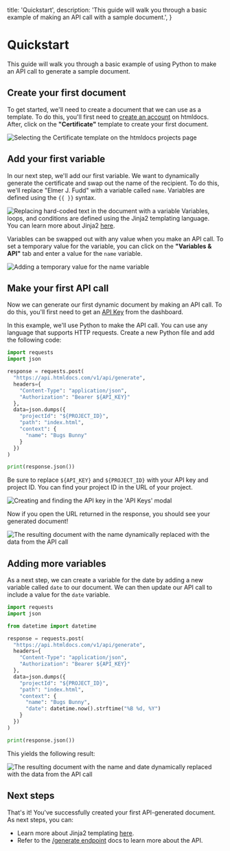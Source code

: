 
  title: 'Quickstart',
  description:
    'This guide will walk you through a basic example of making an API call with a sample document.',
}

# Quickstart

This guide will walk you through a basic example of using Python to make an API call to generate a sample document.

## Create your first document

To get started, we'll need to create a document that we can use as a template. To do this, you'll first need to <a href="https://htmldocs.com/signup" target="_blank">create an account</a> on htmldocs. After, click on the **"Certificate"** template to create your first document.

<img src={stepOne.src} alt="Selecting the Certificate template on the htmldocs projects page" />

## Add your first variable

In our next step, we'll add our first variable. We want to dynamically generate the certificate and swap out the name of the recipient. To do this, we'll replace "Elmer J. Fudd" with a variable called `name`. Variables are defined using the `{{ }}` syntax.

<img src={stepTwo.src} alt="Replacing hard-coded text in the document with a variable" />

<Note>
  Variables, loops, and conditions are defined using the Jinja2 templating language. <br/>
  You can learn more about Jinja2 <a href="https://jinja.palletsprojects.com/en/2.11.x/" target="_blank">here</a>.
</Note>

Variables can be swapped out with any value when you make an API call. To set a temporary value for the variable, you can click on the **"Variables & API"** tab and enter a value for the `name` variable.

<img src={stepThree.src} alt="Adding a temporary value for the name variable" />

## Make your first API call

Now we can generate our first dynamic document by making an API call. To do this, you'll first need to get an <a href="https://htmldocs.com/projects#api-keys">API Key</a> from the dashboard.

In this example, we'll use Python to make the API call. You can use any language that supports HTTP requests. Create a new Python file and add the following code:

```python
import requests
import json

response = requests.post(
  "https://api.htmldocs.com/v1/api/generate",
  headers={
    "Content-Type": "application/json",
    "Authorization": "Bearer ${API_KEY}"
  },
  data=json.dumps({
    "projectId": "${PROJECT_ID}",
    "path": "index.html",
    "context": {
      "name": "Bugs Bunny"
    }
  })
)

print(response.json())
```

Be sure to replace `${API_KEY}` and `${PROJECT_ID}` with your API key and project ID. You can find your project ID in the URL of your project.

<img src={stepFour.src} alt="Creating and finding the API key in the 'API Keys' modal" />

Now if you open the URL returned in the response, you should see your generated document!

<img src={result.src} alt="The resulting document with the name dynamically replaced with the data from the API call" />

## Adding more variables

As a next step, we can create a variable for the date by adding a new variable called `date` to our document. We can then update our API call to include a value for the `date` variable.

```python
import requests
import json

from datetime import datetime

response = requests.post(
  "https://api.htmldocs.com/v1/api/generate",
  headers={
    "Content-Type": "application/json",
    "Authorization": "Bearer ${API_KEY}"
  },
  data=json.dumps({
    "projectId": "${PROJECT_ID}",
    "path": "index.html",
    "context": {
      "name": "Bugs Bunny",
      "date": datetime.now().strftime("%B %d, %Y")
    }
  })
)

print(response.json())
```

This yields the following result:

<img src={resultTwo.src} alt="The resulting document with the name and date dynamically replaced with the data from the API call" />

## Next steps
That's it! You've successfully created your first API-generated document. As next steps, you can:
* Learn more about Jinja2 templating <a href="https://jinja.palletsprojects.com/en/2.11.x/" target="_blank">here</a>.
* Refer to the <a href="http://localhost:3001/docs/documents/" target="_blank">/generate endpoint</a> docs to learn more about the API.